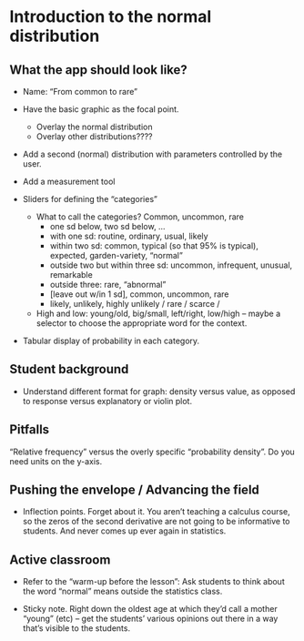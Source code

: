 # Introduction to the normal distribution


## What the app should look like?

* Name: "From common to rare" 

* Have the basic graphic as the focal point.
    * Overlay the normal distribution
    * Overlay other distributions????
* Add a second (normal) distribution with parameters controlled by the user.
* Add a measurement tool

* Sliders for defining the "categories"
    * What to call the categories? Common, uncommon, rare
        - one sd below, two sd below, ...
        - with one sd: routine, ordinary, usual, likely
        - within two sd: common, typical (so that 95% is typical), expected, garden-variety, "normal"
        - outside two but within three  sd: uncommon,  infrequent,  unusual, remarkable
        - outside three: rare,  "abnormal"
        - [leave out w/in 1 sd], common, uncommon, rare
        - likely, unlikely, highly  unlikely / rare / scarce / 
    * High and low: young/old, big/small, left/right, low/high -- maybe a selector to choose the appropriate word for the context.

* Tabular display  of probability in each category.



## Student background

* Understand different format for graph: density versus value, as opposed to response versus explanatory or violin plot.

## Pitfalls

"Relative frequency" versus the overly specific "probability density". Do you need units on the y-axis.

## Pushing the envelope / Advancing the field 

* Inflection points. Forget about it. You aren't teaching a calculus course, so the zeros of the second derivative are not going to be informative to students. And never comes up ever again in statistics. 

##  Active classroom

* Refer to the  "warm-up before the lesson": Ask students to think about the word "normal" means outside the statistics class.

* Sticky note. Right down the oldest age at which they'd call a mother "young" (etc) -- get the students' various opinions out there in a way that's visible to the students.
